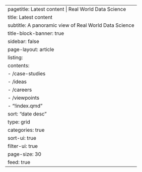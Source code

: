 ---
pagetitle: Latest content | Real World Data Science
title: Latest content
subtitle: A panoramic view of Real World Data Science 
title-block-banner: true
sidebar: false
page-layout: article  
listing:
  contents: 
  - /case-studies
  - /ideas
  - /careers
  - /viewpoints
  - "!index.qmd"
  sort: "date desc"
  type: grid
  categories: true
  sort-ui: true
  filter-ui: true
  page-size: 30
  feed: true
---